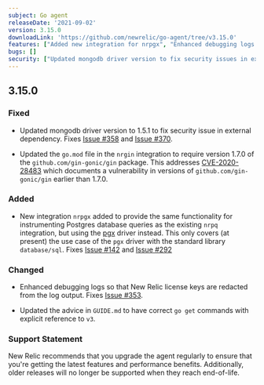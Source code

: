 ```yaml
---
subject: Go agent
releaseDate: '2021-09-02'
version: 3.15.0
downloadLink: 'https://github.com/newrelic/go-agent/tree/v3.15.0'
features: ["Added new integration for nrpgx", "Enhanced debugging logs so that New Relic license keys are redacted from log output"]
bugs: []
security: ["Updated mongodb driver version to fix security issues in external dependency","Updated nrgin integration version to address a vulnerability found in lower versions of the gin package"]
---
```


## 3.15.0

### Fixed

* Updated mongodb driver version to 1.5.1 to fix security issue in external dependency. Fixes [Issue #358](https://github.com/newrelic/go-agent/issues/358) and [Issue #370](https://github.com/newrelic/go-agent/pull/370).

* Updated the `go.mod` file in the `nrgin` integration to require version 1.7.0 of the `github.com/gin-gonic/gin` package. This addresses [CVE-2020-28483](https://github.com/advisories/GHSA-h395-qcrw-5vmq) which documents a vulnerability in versions of `github.com/gin-gonic/gin` earlier than 1.7.0.

### Added

* New integration `nrpgx` added to provide the same functionality for instrumenting Postgres database queries as the existing `nrpq` integration, but using the [pgx](https://github.com/jackc/pgx) driver instead. This only covers (at present) the use case of the `pgx` driver with the standard library `database/sql`. Fixes [Issue #142](https://github.com/newrelic/go-agent/issues/142) and [Issue #292](https://github.com/newrelic/go-agent/issues/292)

### Changed

* Enhanced debugging logs so that New Relic license keys are redacted from the log output. Fixes [Issue #353](https://github.com/newrelic/go-agent/issues/353).

* Updated the advice in `GUIDE.md` to have correct `go get` commands with explicit reference to `v3`.

### Support Statement

New Relic recommends that you upgrade the agent regularly to ensure that you're getting the latest features and performance benefits. Additionally, older releases will no longer be supported when they reach end-of-life.
